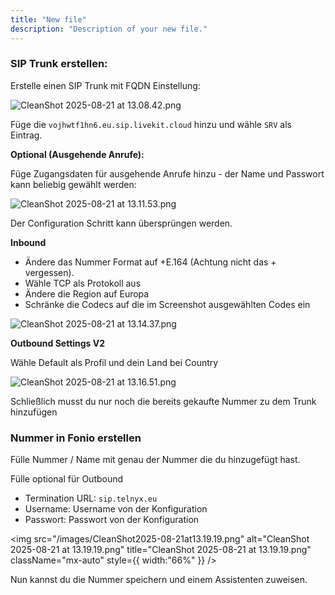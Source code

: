 ```yaml
---
title: "New file"
description: "Description of your new file."
---
```


### SIP Trunk erstellen:

Erstelle einen SIP Trunk mit FQDN Einstellung:

![CleanShot 2025-08-21 at 13.08.42.png](/images/CleanShot2025-08-21at13.08.42.png)

Füge die `vojhwtf1hn6.eu.sip.livekit.cloud` hinzu und wähle `SRV` als Eintrag.

**Optional (Ausgehende Anrufe):**

Füge Zugangsdaten für ausgehende Anrufe hinzu - der Name und Passwort kann beliebig gewählt werden:

![CleanShot 2025-08-21 at 13.11.53.png](/images/CleanShot2025-08-21at13.11.53.png)

Der Configuration Schritt kann übersprüngen werden.

**Inbound**

- Ändere das Nummer Format auf \+E.164 (Achtung nicht das \+ vergessen).
- Wähle TCP als Protokoll aus
- Ändere die Region auf Europa
- Schränke die Codecs auf die im Screenshot ausgewählten Codes ein

![CleanShot 2025-08-21 at 13.14.37.png](/images/CleanShot2025-08-21at13.14.37.png)

**Outbound Settings V2**

Wähle Default als Profil und dein Land bei Country

![CleanShot 2025-08-21 at 13.16.51.png](/images/CleanShot2025-08-21at13.16.51.png)

Schließlich musst du nur noch die bereits gekaufte Nummer zu dem Trunk hinzufügen

### Nummer in Fonio erstellen

Fülle Nummer / Name mit genau der Nummer die du hinzugefügt hast.

Fülle optional für Outbound

- Termination URL: `sip.telnyx.eu`
- Username: Username von der Konfiguration
- Passwort: Passwort von der Konfiguration

<img
  src="/images/CleanShot2025-08-21at13.19.19.png"
  alt="CleanShot 2025-08-21 at 13.19.19.png"
  title="CleanShot 2025-08-21 at 13.19.19.png"
  className="mx-auto"
  style={{ width:"66%" }}
/>

Nun kannst du die Nummer speichern und einem Assistenten zuweisen.
